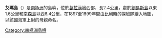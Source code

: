 
{{Location map+ | Antarctica | relief = 1 | float=right | width=200| places=
{{Location map~ | Antarctica | label= 艾玛岛 |lat=-64.6|long=-62.366667|position=top|mark=Red pog.svg}}
|caption= 艾玛岛的位置}}

'''艾瑪島'''（{{lang-en|Emma Island}}）是[[南極洲|南極洲]]的島嶼，位於[[葛拉漢地|葛拉漢地]]西部，長2.4公里，處於[[劉易斯島_(南極洲)|劉易斯島]]以東1.6公里和[[南森島_(南極洲)|南森島]]以西6.4公里，在1897至1899年間由[[比利時|比利時]]的探險隊繪入地圖，以該國海軍上尉的母親命名。

{{DEFAULTSORT:Emma Island}}
[[Category:南極洲島嶼|Category:南極洲島嶼]]


{{DancoCoast-geo-stub}}